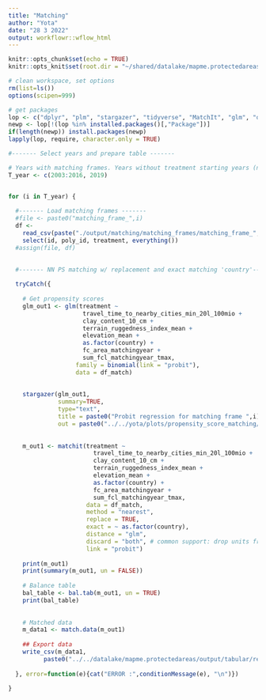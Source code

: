 ```yaml
---
title: "Matching"
author: "Yota"
date: "28 3 2022"
output: workflowr::wflow_html
---
```


```r
knitr::opts_chunk$set(echo = TRUE)
knitr::opts_knit$set(root.dir = "~/shared/datalake/mapme.protectedareas")
```


```r
# clean workspace, set options
rm(list=ls())
options(scipen=999)

# get packages
lop <- c("dplyr", "plm", "stargazer", "tidyverse", "MatchIt", "glm", "optmatch", "cobalt", "gridExtra")
newp <- lop[!(lop %in% installed.packages()[,"Package"])]
if(length(newp)) install.packages(newp)
lapply(lop, require, character.only = TRUE)

```


```r
#------- Select years and prepare table -------

# Years with matching frames. Years without treatment starting years (no BMZ number started in these years) 2003, 2017, 2018, 2020
T_year <- c(2003:2016, 2019)


for (i in T_year) {
  
  #------- Load matching frames -------
  #file <- paste0("matching_frame_",i)
  df <- 
    read_csv(paste("./output/matching/matching_frames/matching_frame_",i,".csv", sep = "")) %>% 
    select(id, poly_id, treatment, everything())
  #assign(file, df)

  
  #------- NN PS matching w/ replacement and exact matching 'country'-------
  
  tryCatch({
    
    # Get propensity scores
    glm_out1 <- glm(treatment ~ 
                     travel_time_to_nearby_cities_min_20l_100mio + 
                     clay_content_10_cm + 
                     terrain_ruggedness_index_mean +
                     elevation_mean + 
                     as.factor(country) +
                     fc_area_matchingyear +
                     sum_fcl_matchingyear_tmax,
                   family = binomial(link = "probit"), 
                   data = df_match)
      
    
    stargazer(glm_out1,
              summary=TRUE,
              type="text",
              title = paste0("Probit regression for matching frame ",i),
              out = paste0("../../yota/plots/propensity_score_matching/probit_summary_",i,".html"))
    
  
    m_out1 <- matchit(treatment ~
                        travel_time_to_nearby_cities_min_20l_100mio +
                        clay_content_10_cm +
                        terrain_ruggedness_index_mean +
                        elevation_mean +
                        as.factor(country) +
                        fc_area_matchingyear +
                        sum_fcl_matchingyear_tmax,
                      data = df_match,
                      method = "nearest",
                      replace = TRUE,
                      exact = ~ as.factor(country),
                      distance = "glm", 
                      discard = "both", # common support: drop units from both groups 
                      link = "probit")
    
    print(m_out1)
    print(summary(m_out1, un = FALSE))
    
    # Balance table
    bal_table <- bal.tab(m_out1, un = TRUE)
    print(bal_table)
    
    
    # Matched data
    m_data1 <- match.data(m_out1)
    
    ## Export data
    write_csv(m_data1, 
          paste0("../../datalake/mapme.protectedareas/output/tabular/regression_input/PSM/ps_matched_data_", i, ".csv"))
  
  }, error=function(e){cat("ERROR :",conditionMessage(e), "\n")})
  
}
```

